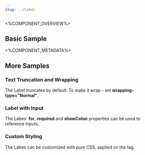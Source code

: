 ```yaml
---
slug: ../Label
---
```



<%COMPONENT_OVERVIEW%>

## Basic Sample
<Basic />

<%COMPONENT_METADATA%>

## More Samples

### Text Truncation and Wrapping
The Label truncates by default. To make it wrap - set <b>wrapping-type="Normal"</b>.

<TextWrapping />

### Label with Input
The Labes' <b>for</b>, <b>required</b> and <b>showColon</b> properties can be used to reference inputs.

<UsageWithInputs />

### Custom Styling
The Labes can be customized with pure CSS, applied on the tag.

<CustomStyling />